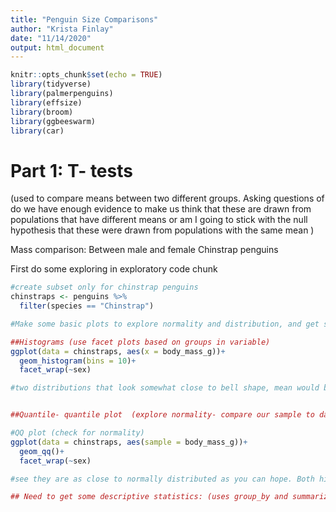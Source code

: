```yaml
---
title: "Penguin Size Comparisons"
author: "Krista Finlay"
date: "11/14/2020"
output: html_document
---
```


```r
knitr::opts_chunk$set(echo = TRUE)
library(tidyverse)
library(palmerpenguins)
library(effsize)
library(broom)
library(ggbeeswarm)
library(car)
```

# Part 1: T- tests 
(used to compare means between two different groups. Asking questions of do we have enough evidence to make us think that these are drawn from populations that have different means or am I going to stick with the null hypothesis that these were drawn from populations with the same mean )

Mass comparison: Between male and female Chinstrap penguins

First do some exploring in exploratory code chunk

```r
#create subset only for chinstrap penguins
chinstraps <- penguins %>% 
  filter(species == "Chinstrap")

#Make some basic plots to explore normality and distribution, and get some descriptive statistics. Two types of tests of exploratory visualizations:

##Histograms (use facet plots based on groups in variable)
ggplot(data = chinstraps, aes(x = body_mass_g))+
  geom_histogram(bins = 10)+
  facet_wrap(~sex)

#two distributions that look somewhat close to bell shape, mean would be a reasonable metric of central tendency, bell shapes somewhat symmetric, central tendency of the male weight a bit higher around 4000 with the female around 3500


##Quantile- quantile plot  (explore normality- compare our sample to data that if drawn from a normal distribution. The closer to linear a qq plot gets, the closer our sample is to normally distributed)

#QQ plot (check for normality)
ggplot(data = chinstraps, aes(sample = body_mass_g))+
  geom_qq()+
  facet_wrap(~sex)

#see they are as close to normally distributed as you can hope. Both histogram and qq telling me both the distributions are pretty close to normal.

## Need to get some descriptive statistics: (uses group_by and summarize to recognize groups within a variable or variables designate and then puts functions we call in summarize, condenses the calculations for each group into values and into a summary table)


```





